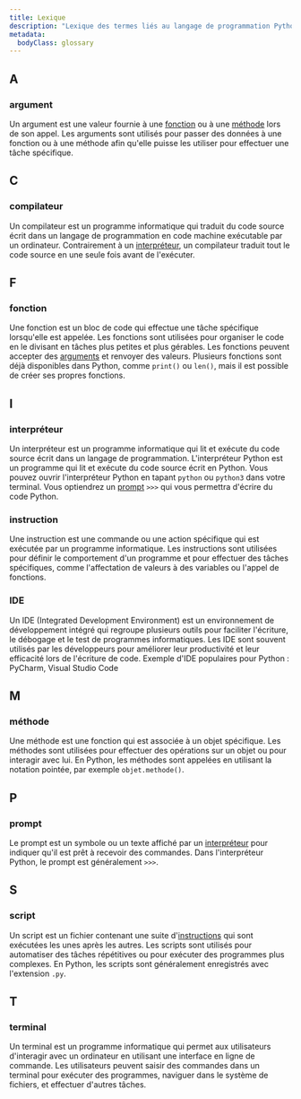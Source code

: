 ```yaml
---
title: Lexique
description: "Lexique des termes liés au langage de programmation Python."
metadata:
  bodyClass: glossary
---
```


<style>
  {`
    h2 {
      color: var(--color-fd-primary);
    }
  `}
</style>

## A

### argument

Un argument est une valeur fournie à une [fonction](#fonction) ou à une [méthode](#méthode) lors de son appel. Les arguments sont utilisés pour passer des données à une fonction ou à une méthode afin qu'elle puisse les utiliser pour effectuer une tâche spécifique.

## C

### compilateur

Un compilateur est un programme informatique qui traduit du code source écrit dans un langage de programmation en code machine exécutable par un ordinateur.
Contrairement à un [interpréteur](#interpréteur), un compilateur traduit tout le code source en une seule fois avant de l'exécuter.

## F

### fonction

Une fonction est un bloc de code qui effectue une tâche spécifique lorsqu'elle est appelée. Les fonctions sont utilisées pour organiser le code en le divisant en tâches plus petites et plus gérables. Les fonctions peuvent accepter des [arguments](#argument) et renvoyer des valeurs.
Plusieurs fonctions sont déjà disponibles dans Python, comme `print()` ou `len()`, mais il est possible de créer ses propres fonctions.

## I

### interpréteur

Un interpréteur est un programme informatique qui lit et exécute du code source écrit dans un langage de programmation. L'interpréteur Python est un programme qui lit et exécute du code source écrit en Python.
Vous pouvez ouvrir l'interpréteur Python en tapant `python` ou `python3` dans votre terminal.
Vous optiendrez un [prompt](#prompt) `>>>` qui vous permettra d'écrire du code Python.

### instruction

Une instruction est une commande ou une action spécifique qui est exécutée par un programme informatique. Les instructions sont utilisées pour définir le comportement d'un programme et pour effectuer des tâches spécifiques, comme l'affectation de valeurs à des variables ou l'appel de fonctions.

### IDE

Un IDE (Integrated Development Environment) est un environnement de développement intégré qui regroupe plusieurs outils pour faciliter l'écriture, le débogage et le test de programmes informatiques. Les IDE sont souvent utilisés par les développeurs pour améliorer leur productivité et leur efficacité lors de l'écriture de code.
Exemple d'IDE populaires pour Python : PyCharm, Visual Studio Code

## M

### méthode

Une méthode est une fonction qui est associée à un objet spécifique. Les méthodes sont utilisées pour effectuer des opérations sur un objet ou pour interagir avec lui. En Python, les méthodes sont appelées en utilisant la notation pointée, par exemple `objet.methode()`.

## P

### prompt

Le prompt est un symbole ou un texte affiché par un [interpréteur](#interpréteur) pour indiquer qu'il est prêt à recevoir des commandes. Dans l'interpréteur Python, le prompt est généralement `>>>`.

## S

### script

Un script est un fichier contenant une suite d'[instructions](#instruction) qui sont exécutées les unes après les autres. Les scripts sont utilisés pour automatiser des tâches répétitives ou pour exécuter des programmes plus complexes. En Python, les scripts sont généralement enregistrés avec l'extension `.py`.

## T

### terminal

Un terminal est un programme informatique qui permet aux utilisateurs d'interagir avec un ordinateur en utilisant une interface en ligne de commande. Les utilisateurs peuvent saisir des commandes dans un terminal pour exécuter des programmes, naviguer dans le système de fichiers, et effectuer d'autres tâches.
